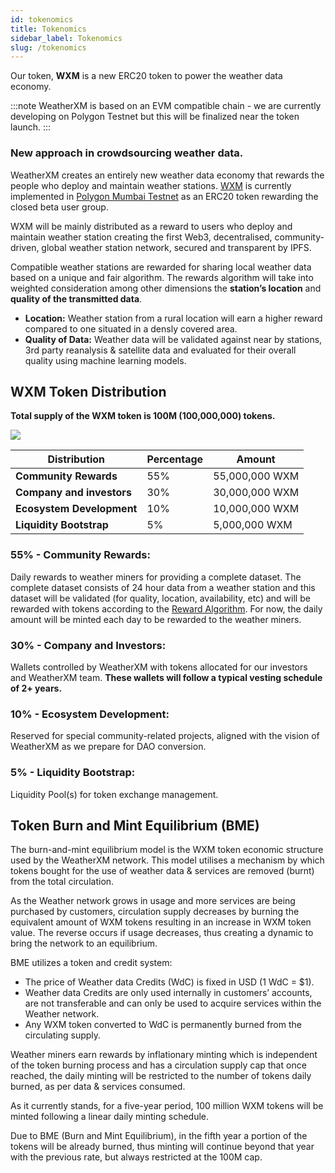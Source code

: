 ```yaml
---
id: tokenomics
title: Tokenomics
sidebar_label: Tokenomics
slug: /tokenomics
---
```



Our token, **WXM** is a new ERC20 token to power the weather data economy.

:::note
WeatherXM is based on an EVM compatible chain - we are currently developing on Polygon Testnet but this will be finalized near the token launch.
:::

### New approach in crowdsourcing weather data.
WeatherXM creates an entirely new weather data economy that rewards the people who deploy and maintain weather stations.
[WXM](https://mumbai.polygonscan.com/token/0xecbbbf304fdf91cddda6c6643ed1300a552b691a) is currently implemented in [Polygon Mumbai Testnet](https://mumbai.polygonscan.com/token/0xecbbbf304fdf91cddda6c6643ed1300a552b691a) as an ERC20 token rewarding the closed beta user group.

WXM will be mainly distributed as a reward to users who deploy and maintain weather station creating the first  Web3, decentralised,
community-driven, global weather station network, secured and transparent by IPFS.

Compatible weather stations are rewarded for sharing local weather data based on a unique and fair algorithm.
The rewards algorithm will take into weighted consideration among other dimensions the **station’s location** and **quality of the transmitted data**.

- **Location:** Weather station from a rural location will earn a higher reward compared to one situated in a densly covered area.
- **Quality of Data:** Weather data will be validated against near by stations, 3rd party reanalysis & satellite data and evaluated for their overall quality using machine learning models.

## WXM Token Distribution

**Total supply of the WXM token is 100M (100,000,000) tokens.**

<div class="control">
  <img src={useBaseUrl("img/project/tokenomics/wxm-distribution.png")} />
</div>

| Distribution               | Percentage  | Amount         |
| ---------------------------| ----------- | -------------- |
| **Community Rewards**      | 55%         | 55,000,000 WXM |
| **Company and investors**  | 30%         | 30,000,000 WXM |
| **Ecosystem Development**  | 10%         | 10,000,000 WXM |
| **Liquidity Bootstrap**    | 5%          | 5,000,000 WXM  |

### 55% - Community Rewards:
Daily rewards to weather miners for providing a complete dataset.
The complete dataset consists of 24 hour data from a weather station and this dataset
will be validated (for quality, location, availability, etc)
and will be rewarded with tokens according to the [Reward Algorithm](/reward-algorithm).
For now, the daily amount will be minted each day to be rewarded to the weather miners.

### 30% - Company and Investors:
Wallets controlled by WeatherXM with tokens allocated for our investors and WeatherXM team. **These wallets will follow a typical vesting schedule of 2+ years.**

### 10% - Ecosystem Development:
Reserved for special community-related projects, aligned with the vision of WeatherXM as we prepare for DAO conversion.

### 5% - Liquidity Bootstrap:
Liquidity Pool(s) for token exchange management.

## Token Burn and Mint Equilibrium (BME)

The burn-and-mint equilibrium model is the WXM token economic structure used by the WeatherXM network.
This model utilises a mechanism by which tokens bought for the use of weather data & services are removed (burnt) from the total circulation.

As the Weather network grows in usage and more services are being purchased by customers, circulation supply decreases by burning the equivalent amount of WXM tokens resulting in an increase in WXM token value.
The reverse occurs if usage decreases, thus creating a dynamic to bring the network to an equilibrium.

BME utilizes a token and credit system:
  - The price of Weather data Credits (WdC) is fixed in USD (1 WdC = $1).
  - Weather data Credits are only used internally in customers’ accounts, are not transferable and can only be used to acquire services within the Weather network.
  - Any WXM token converted to WdC is permanently burned from the circulating supply.

Weather miners earn rewards by inflationary minting which is independent of the token burning process
and has a circulation supply cap that once reached,
the daily minting will be restricted to the number of tokens daily burned, as per data & services consumed.

As it currently stands, for a five-year period, 100 million WXM tokens will be minted following a linear daily minting schedule.

Due to BME (Burn and Mint Equilibrium), in the fifth year a portion of the tokens will be already burned,
thus minting will continue beyond that year with the previous rate, but always restricted at the 100M cap.
